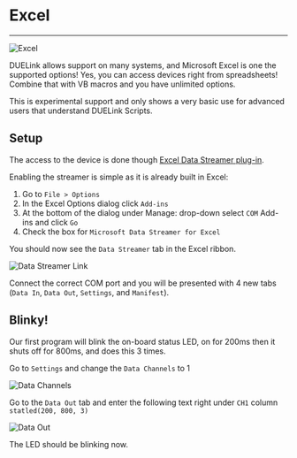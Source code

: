 # Excel

---

![Excel](pathname:///img/excel-logo.png)

DUELink allows support on many systems, and Microsoft Excel is one the supported options! Yes, you can access devices right from spreadsheets! Combine that with VB macros and you have unlimited options.

This is experimental support and only shows a very basic use for advanced users that understand DUELink Scripts.

## Setup

The access to the device is done though [Excel Data Streamer plug-in](https://microsoft.github.io/DataStreamerDevPortal/).

Enabling the streamer is simple as it is already built in Excel:

1. Go to `File > Options`
2. In the Excel Options dialog click `Add-ins`
3. At the bottom of the dialog under Manage: drop-down select `COM` Add-ins and click `Go`
4. Check the box for `Microsoft Data Streamer for Excel`

You should now see the `Data Streamer` tab in the Excel ribbon.

![Data Streamer Link](pathname:///img/data-streamer.png)

Connect the correct COM port and you will be presented with 4 new tabs (`Data In`, `Data Out`, `Settings`, and `Manifest`).

## Blinky!

Our first program will blink the on-board status LED, on for 200ms then it shuts off for 800ms, and does this 3 times.

Go to `Settings` and change the `Data Channels` to 1

![Data Channels](pathname:///img/data-channels.png)

Go to the `Data Out` tab and enter the following text right under `CH1` column `statled(200, 800, 3)`

![Data Out](pathname:///img/data-out.png)

The LED should be blinking now.
